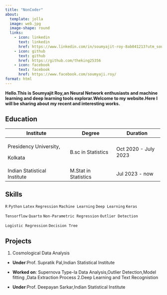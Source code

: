 ---
title: "NonCoder"
about: 
  template: jolla
  image: web.jpg
  image-shape: round
  links: 
    - icon: linkedin
      text: linkedin
      href: https://www.linkedin.com/in/soumyajit-roy-8ab041213?utm_source=share&utm_campaign=share_via&utm_content=profile&utm_medium=android_app
    - icon: github
      text: github
      href: https://github.com/theking25356 
    - icon: facebook
      text: facebook  
      href: https://www.facebook.com/soumyaji.roy/
format: html
---

**Hello.This is Soumyajit Roy,an Neural Network enthusiasts and machine learning and deep learning tools explorar.Welcome to my website.Here I will be sharing about my recent and interesting works.**

## Education

+------------------------------+----------------------+----------------------+
| Institute                    | Degree               | Duration             |
+==============================+======================+======================+
| Presidency University,       | B.sc in Statistics   | Oct 2020 - July 2023 |
|                              |                      |                      |
| Kolkata                      |                      |                      |
+------------------------------+----------------------+----------------------+
| Indian Statistical Institute | M.Stat in Statistics | Jul 2023 - now       |
+------------------------------+----------------------+----------------------+

## Skills

`R` `Python` `Latex` `Regression` `Machine Learning` `Deep Learning` `Keras`

`Tensorflow` `Quarto` `Non-Parametric Regression` `Outlier Detection`

`Logistic Regression` `Decision Tree`

## Projects

1. Cosmological Data Analysis
  - <b>Under</b>:Prof. Supratik Pal,Indian Statistical Institute

  - <b>Worked on</b>:
  Supernova Type-Ia Data Analysis,Outlier Detection,Model fitting ,Data   Extraction Process
2.Deep Learning and Text Recognistion
  - <b>Under</b>:Prof. Deepayan Sarkar,Indian Statistical Institute
